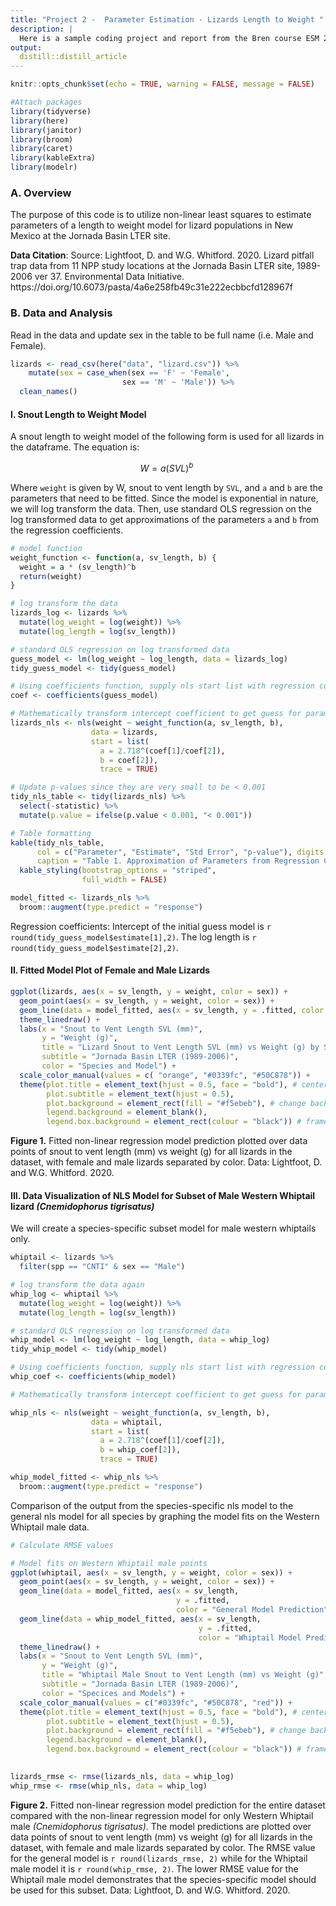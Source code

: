 ```yaml
---
title: "Project 2 -  Parameter Estimation - Lizards Length to Weight "
description: |
  Here is a sample coding project and report from the Bren course ESM 244.
output: 
  distill::distill_article
---
```

```r
knitr::opts_chunk$set(echo = TRUE, warning = FALSE, message = FALSE)

#Attach packages
library(tidyverse)
library(here)
library(janitor)
library(broom)
library(caret)
library(kableExtra)
library(modelr)
```

### A. Overview
The purpose of this code is to utilize non-linear least squares to estimate parameters of a length to weight model for lizard populations in New Mexico at the Jornada Basin LTER site. 

**Data Citation**: Source: Lightfoot, D. and W.G. Whitford. 2020. Lizard pitfall trap data from 11 NPP study locations at the Jornada Basin LTER site, 1989-2006 ver 37. Environmental Data Initiative. https://doi.org/10.6073/pasta/4a6e258fb49c31e222ecbbcfd128967f

### B. Data and Analysis
Read in the data and update sex in the table to be full name (i.e. Male and Female). 

```r
lizards <- read_csv(here("data", "lizard.csv")) %>% 
    mutate(sex = case_when(sex == 'F' ~ 'Female',
                         sex == 'M' ~ 'Male')) %>% 
  clean_names()
```

#### I. Snout Length to Weight Model 
A snout length to weight model of the following form is used for all lizards in the dataframe. The equation is: 

$$ W = a(SVL)^b\ $$

Where `weight` is given by W, snout to vent length by `SVL`, and `a` and `b` are the parameters that need to be fitted. Since the model is exponential in nature, we will log transform the data. Then, use standard OLS regression on the log transformed data to get approximations of the parameters `a` and `b` from the regression coefficients. 

```r
# model function
weight_function <- function(a, sv_length, b) {
  weight = a * (sv_length)^b
  return(weight)
}

# log transform the data
lizards_log <- lizards %>% 
  mutate(log_weight = log(weight)) %>% 
  mutate(log_length = log(sv_length))

# standard OLS regression on log transformed data
guess_model <- lm(log_weight ~ log_length, data = lizards_log)
tidy_guess_model <- tidy(guess_model)

# Using coefficients function, supply nls start list with regression coefficients
coef <- coefficients(guess_model)

# Mathematically transform intercept coefficient to get guess for parameter a
lizards_nls <- nls(weight ~ weight_function(a, sv_length, b),
                  data = lizards,
                  start = list(
                    a = 2.718^(coef[1]/coef[2]),
                    b = coef[2]),
                    trace = TRUE)

# Update p-values since they are very small to be < 0.001 
tidy_nls_table <- tidy(lizards_nls) %>% 
  select(-statistic) %>% 
  mutate(p.value = ifelse(p.value < 0.001, "< 0.001"))

# Table formatting
kable(tidy_nls_table,
      col = c("Parameter", "Estimate", "Std Error", "p-value"), digits = 5,
      caption = "Table 1. Approximation of Parameters from Regression Coefficients") %>% 
  kable_styling(bootstrap_options = "striped", 
                full_width = FALSE)

model_fitted <- lizards_nls %>% 
  broom::augment(type.predict = "response")

```

Regression coefficients: Intercept of the initial guess model is `r round(tidy_guess_model$estimate[1],2)`. The log length is `r round(tidy_guess_model$estimate[2],2)`. 

#### II. Fitted Model Plot of Female and Male Lizards

```r
ggplot(lizards, aes(x = sv_length, y = weight, color = sex)) + 
  geom_point(aes(x = sv_length, y = weight, color = sex)) +
  geom_line(data = model_fitted, aes(x = sv_length, y = .fitted, color = "General Model Prediction")) +
  theme_linedraw() +
  labs(x = "Snout to Vent Length SVL (mm)", 
       y = "Weight (g)", 
       title = "Lizard Snout to Vent Length SVL (mm) vs Weight (g) by Sex", 
       subtitle = "Jornada Basin LTER (1989-2006)",
       color = "Species and Model") + 
  scale_color_manual(values = c( "orange", "#0339fc", "#50C878")) +
  theme(plot.title = element_text(hjust = 0.5, face = "bold"), # center title/subtitle
        plot.subtitle = element_text(hjust = 0.5),
        plot.background = element_rect(fill = "#f5ebeb"), # change background color
        legend.background = element_blank(),
        legend.box.background = element_rect(colour = "black")) # frame around legend

```

**Figure 1.** Fitted non-linear regression model prediction plotted over data points of snout to vent length (mm) vs weight (g) for all lizards in the dataset, with female and male lizards separated by color. Data: Lightfoot, D. and W.G. Whitford. 2020.

#### III. Data Visualization of NLS Model for Subset of Male Western Whiptail lizard *(Cnemidophorus tigrisatus)*
We will create a species-specific subset model for male western whiptails only.

```r
whiptail <- lizards %>% 
  filter(spp == "CNTI" & sex == "Male")

# log transform the data again
whip_log <- whiptail %>% 
  mutate(log_weight = log(weight)) %>% 
  mutate(log_length = log(sv_length))

# standard OLS regression on log transformed data
whip_model <- lm(log_weight ~ log_length, data = whip_log)
tidy_whip_model <- tidy(whip_model)

# Using coefficients function, supply nls start list with regression coefficients
whip_coef <- coefficients(whip_model)

# Mathematically transform intercept coefficient to get guess for parameter a

whip_nls <- nls(weight ~ weight_function(a, sv_length, b),
                  data = whiptail,
                  start = list(
                    a = 2.718^(coef[1]/coef[2]),
                    b = whip_coef[2]),
                    trace = TRUE)

whip_model_fitted <- whip_nls %>% 
  broom::augment(type.predict = "response")
```

Comparison of the output from the species-specific nls model to the general nls model for all species by graphing the model fits on the Western Whiptail male data. 

```r
# Calculate RMSE values

# Model fits on Western Whiptail male points
ggplot(whiptail, aes(x = sv_length, y = weight, color = sex)) + 
  geom_point(aes(x = sv_length, y = weight, color = sex)) +
  geom_line(data = model_fitted, aes(x = sv_length, 
                                     y = .fitted, 
                                     color = "General Model Prediction")) + # general nls
  geom_line(data = whip_model_fitted, aes(x = sv_length, 
                                          y = .fitted, 
                                          color = "Whiptail Model Prediction")) + # whip nls 
  theme_linedraw() +
  labs(x = "Snout to Vent Length SVL (mm)", 
       y = "Weight (g)", 
       title = "Whiptail Male Snout to Vent Length (mm) vs Weight (g)", 
       subtitle = "Jornada Basin LTER (1989-2006)",
       color = "Specices and Models") + 
  scale_color_manual(values = c("#0339fc", "#50C878", "red")) +
  theme(plot.title = element_text(hjust = 0.5, face = "bold"), # center title/subtitle
        plot.subtitle = element_text(hjust = 0.5),
        plot.background = element_rect(fill = "#f5ebeb"), # change background color
        legend.background = element_blank(),
        legend.box.background = element_rect(colour = "black")) # frame around legend

  
lizards_rmse <- rmse(lizards_nls, data = whip_log)
whip_rmse <- rmse(whip_nls, data = whip_log)
```

**Figure 2.** Fitted non-linear regression model prediction for the entire dataset compared with the non-linear regression model for only Western Whiptail male *(Cnemidophorus tigrisatus)*. The model predictions are plotted over data points of snout to vent length (mm) vs weight (g) for all lizards in the dataset, with female and male lizards separated by color. The RMSE value for the general model is `r round(lizards_rmse, 2)` while for the Whiptail male model it is `r round(whip_rmse, 2)`. The lower RMSE value for the Whiptail male model demonstrates that the species-specific model should be used for this subset. Data: Lightfoot, D. and W.G. Whitford. 2020.


